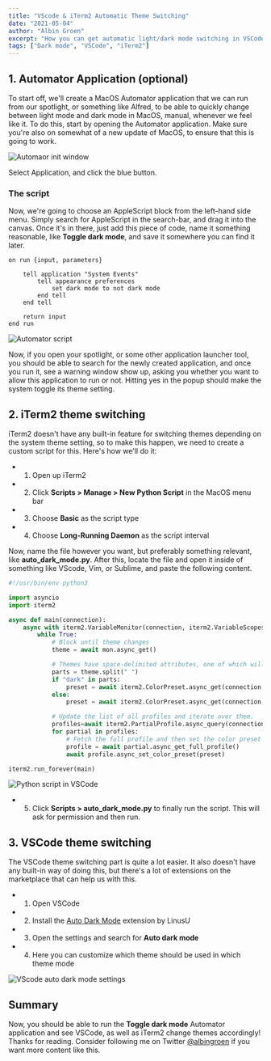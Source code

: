 ```yaml
---
title: "VScode & iTerm2 Automatic Theme Switching"
date: "2021-05-04"
author: "Albin Groen"
excerpt: "How you can get automatic light/dark mode switching in VSCode and iTerm2 on MacOS"
tags: ["Dark mode", "VSCode", "iTerm2"]
---
```


## 1. Automator Application (optional)

To start off, we'll create a MacOS Automator application that we can run from our spotlight, or something like Alfred, to be able to quickly change between light mode and dark mode in MacOS, manual, whenever we feel like it. To do this, start by opening the Automator application. Make sure you're also on somewhat of a new update of MacOS, to ensure that this is going to work.

![Automaor init window](https://res.cloudinary.com/albin-groen/image/upload/v1620113908/CleanShot_2021-05-04_at_09.35.44_iaoang.png)

Select Application, and click the blue button.

### The script

Now, we're going to choose an AppleScript block from the left-hand side menu. Simply search for AppleScript in the search-bar, and drag it into the canvas. Once it's in there, just add this piece of code, name it something reasonable, like **Toggle dark mode**, and save it somewhere you can find it later.

```applescript
on run {input, parameters}

	tell application "System Events"
		tell appearance preferences
			set dark mode to not dark mode
		end tell
	end tell

	return input
end run
```

![Automator script](https://res.cloudinary.com/albin-groen/image/upload/v1620113977/CleanShot_2021-05-04_at_09.39.29_rzlthg.png)

Now, if you open your spotlight, or some other application launcher tool, you should be able to search for the newly created application, and once you run it, see a warning window show up, asking you whether you want to allow this application to run or not. Hitting yes in the popup should make the system toggle its theme setting.

## 2. iTerm2 theme switching

iTerm2 doesn't have any built-in feature for switching themes depending on the system theme setting, so to make this happen, we need to create a custom script for this. Here's how we'll do it:

- 1. Open up iTerm2
- 2. Click **Scripts > Manage > New Python Script** in the MacOS menu bar
- 3. Choose **Basic** as the script type
- 4. Choose **Long-Running Daemon** as the script interval

Now, name the file however you want, but preferably something relevant, like **auto_dark_mode.py**. After this, locate the file and open it inside of something like VScode, Vim, or Sublime, and paste the following content.

```python
#!/usr/bin/env python3

import asyncio
import iterm2

async def main(connection):
    async with iterm2.VariableMonitor(connection, iterm2.VariableScopes.APP, "effectiveTheme", None) as mon:
        while True:
            # Block until theme changes
            theme = await mon.async_get()

            # Themes have space-delimited attributes, one of which will be light or dark.
            parts = theme.split(" ")
            if "dark" in parts:
                preset = await iterm2.ColorPreset.async_get(connection, "Smoooooth")
            else:
                preset = await iterm2.ColorPreset.async_get(connection, "Light Background")

            # Update the list of all profiles and iterate over them.
            profiles=await iterm2.PartialProfile.async_query(connection)
            for partial in profiles:
                # Fetch the full profile and then set the color preset in it.
                profile = await partial.async_get_full_profile()
                await profile.async_set_color_preset(preset)

iterm2.run_forever(main)
```

![Python script in VSCode](https://res.cloudinary.com/albin-groen/image/upload/v1620114598/CleanShot_2021-05-04_at_09.48.50_fey68c.png)

- 5. Click **Scripts > auto_dark_mode.py** to finally run the script. This will ask for permission and then run.

## 3. VSCode theme switching

The VSCode theme switching part is quite a lot easier. It also doesn't have any built-in way of doing this, but there's a lot of extensions on the marketplace that can help us with this.

- 1. Open VSCode
- 2. Install the [Auto Dark Mode](https://marketplace.visualstudio.com/items?itemName=LinusU.auto-dark-mode) extension by LinusU
- 3. Open the settings and search for **Auto dark mode**
- 4. Here you can customize which theme should be used in which theme mode

![VScode auto dark mode settings](https://res.cloudinary.com/albin-groen/image/upload/v1620115150/CleanShot_2021-05-04_at_09.58.51_nslv8g.png)

## Summary

Now, you should be able to run the **Toggle dark mode** Automator application and see VSCode, as well as iTerm2 change themes accordingly! Thanks for reading. Consider following me on Twitter [@albingroen](https://twitter.com/albingroen) if you want more content like this.
